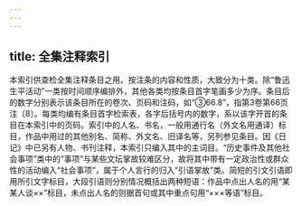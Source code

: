 ```yaml
---
---
---
```

title: 全集注释索引
---




本索引供查检全集注释条目之用。按注条的内容和性质，大致分为十类。除“鲁迅生平活动”一类按时间顺序编排外，其他各类均按条目首字笔画多少为序。条目后的数字分别表示该条目所在的卷次、页码和注码，如“③66.8”，指第3卷第66页注〔8〕。每类均编有条目首字检索表，各字后括号内的数字，系以该字开首的条目在本索引中的页码。索引中的人名、书名，一般用通行名（外文名用通译）标目，作品中用过的其他别名、简称、外文名、旧译名等，另列参见条目。因《日记》中已另有人物、书刊注释，本索引只编入其中的主词目。“历史事件及其他社会事项”类中的“事项”与某些文坛掌故较难区分，故将其中带有一定政治性或群众性的活动编入“社会事项”，属于个人言行的归入“引语掌故”类。简短的引文引语即用所引文字标目，大段引语则分别情况概括出两种短语：作品中点出人名的用“某某人谈××”标目，未点出人名的则据首句或其中重点句用“×××等语”标目。